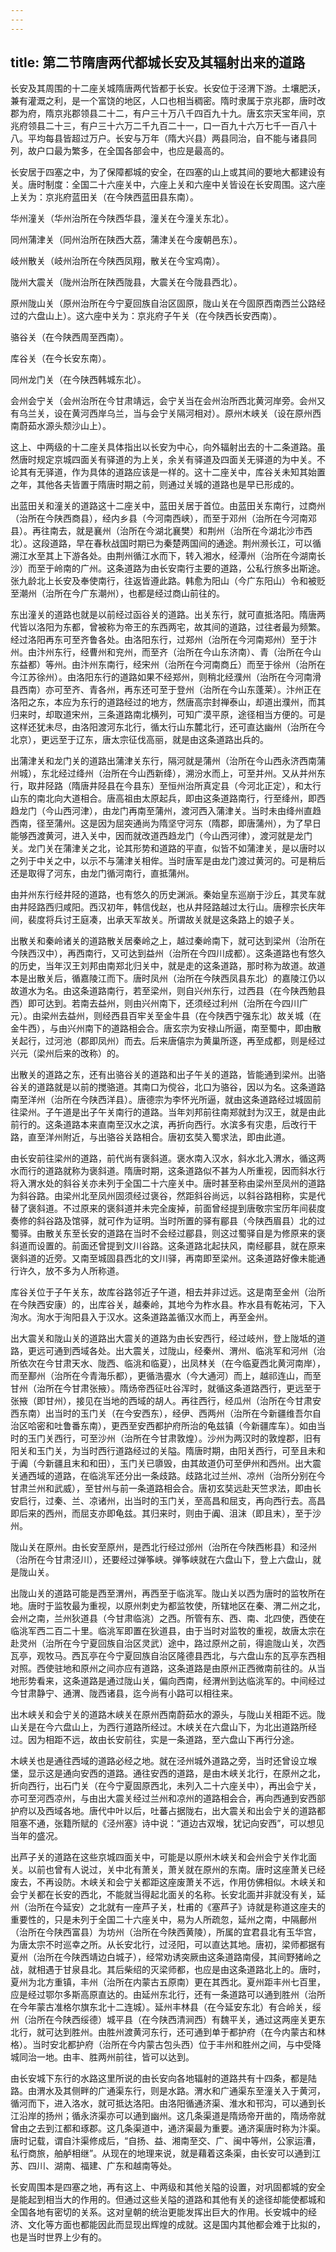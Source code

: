 ```yaml
---
---
---
```

title: 第二节隋唐两代都城长安及其辐射出来的道路
---





长安及其周围的十二座关城隋唐两代皆都于长安。长安位于泾渭下游。土壤肥沃，兼有灌溉之利，是一个富饶的地区，人口也相当稠密。隋时隶属于京兆郡，唐时改郡为府，隋京兆郡领县二十二，有户三十万八千四百九十九。唐玄宗天宝年间，京兆府领县二十三，有户三十六万二千九百二十一，口一百九十六万七千一百八十八。平均每县皆超过万户。长安与万年（隋大兴县）两县同治，自不能与诸县同列，故户口最为繁多，在全国各部会中，也应是最高的。

长安居于四塞之中，为了保障都城的安全，在四塞的山上或其间的要地大都建设有关。唐时制度：全国二十六座关中，六座上关和六座中关皆设在长安周围。这六座上关为：京兆府蓝田关（在今陕西蓝田县东南）。

华州潼关（华州治所在今陕西华县，潼关在今潼关东北）。

同州蒲津关（同州治所在陕西大荔，蒲津关在今废朝邑东）。

岐州散关（岐州治所在今陕西凤翔，散关在今宝鸡南）。

陇州大震关（陇州治所在陕西陇县，大震关在今陇县西北）。

原州陇山关（原州治所在今宁夏回族自治区固原，陇山关在今固原西南西兰公路经过的六盘山上）。这六座中关为：京兆府子午关（在今陕西长安西南）。

骆谷关（在今陕西周至西南）。

库谷关（在今长安东南）。

同州龙门关（在今陕西韩城东北）。

会州会宁关（会州治所在今甘肃靖远，会宁关当在会州治所西北黄河岸旁。会州又有乌兰关，设在黄河西岸乌兰，当与会宁关隔河相对）。原州木峡关（设在原州西南蔚茹水源头颓沙山上）。

这上、中两级的十二座关具体指出以长安为中心，向外辐射出去的十二条道路。虽然唐时规定京城四面关有驿道的为上关，余关有驿道及四面关无驿道的为中关。不论其有无驿道，作为具体的道路应该是一样的。这十二座关中，库谷关未知其始置之年，其他各夫皆置于隋唐时期之前，则通过关城的道路也是早已形成的。

出蓝田关和潼关的道路这十二座关中，蓝田关居于首位。由蓝田关东南行，过商州（治所在今陕西商县），经内乡县（今河南西峡），而至于邓州（治所在今河南邓县）。再往南去，就是襄州（治所在今湖北襄樊）和荆州（治所在今湖北沙市西北）。这段道路，早在春秋战国时期已为秦楚两国间的通途。荆州濒长江，可以循溯江水至其上下游各处。由荆州循江水而下，转入湘水，经潭州（治所在今湖南长沙）而至于岭南的广州。这条道路为由长安南行主要的道路，公私行旅多出斯途。张九龄北上长安及奉使南行，往返皆遵此路。韩愈为阳山（今广东阳山）令和被贬至潮州（治所在今广东潮州），也都是经过商山前往的。

东出潼关的道路也就是以前经过函谷关的道路。出关东行，就可直抵洛阳。隋唐两代皆以洛阳为东都，曾被称为帝王的东西两宅，故其间的道路，过往者最为频繁。经过洛阳再东可至齐鲁各处。由洛阳东行，过郑州（治所在今河南郑州）至于汴州。由汴州东行，经曹州和兖州，而至齐（治所在今山东济南）、青（治所在今山东益都）等州。由汴州东南行，经宋州（治所在今河南商丘）而至于徐州（治所在今江苏徐州）。由洛阳东行的道路如果不经郑州，则稍北经濮州（治所在今河南滑县西南）亦可至齐、青各州，再东还可至于登州（治所在今山东蓬莱）。汴州正在洛阳之东，本应为东行的道路经过的地方，然唐高宗封禅泰山，却道出濮州，而其归来时，却取道宋州，三条道路南北横列，可知广漠平原，途径相当方便的。可是这样还犹未尽，由洛阳渡河东北行，循太行山东麓北行，还可直达幽州（治所在今北京），更远至于辽东，唐太宗征伐高丽，就是由这条道路出兵的。

出蒲津关和龙门关的道路出蒲津关东行，隔河就是蒲州（治所在今山西永济西南蒲州城），东北经过绛州（治所在今山西新绛），溯汾水而上，可至并州。又从并州东行，取井陉路（隋唐井陉县在今县东）至恒州治所真定县（今河北正定），和太行山东的南北向大道相合。唐高祖由太原起兵，即由这条道路南行，行至绛州，即西趋龙门（今山西河津），由龙门再南至蒲州，渡河西入蒲津关。当时未由绛州直趋西南，径至蒲州。这是因为屈突通尚为隋坚守河东（隋郡，即唐蒲州），为了早日能够西渡黄河，进入关中，因而就改道西趋龙门（今山西河律），渡河就是龙门关。龙门关在蒲津关之北，论其形势和道路的平直，似皆不如蒲津关，是以唐时以之列于中关之中，以示不与蒲津关相侔。当时唐军是由龙门渡过黄河的。可是稍后还是取得了河东，由龙门循河南行，直抵蒲州。

由并州东行经井陉的道路，也有悠久的历史渊派。秦始皇东巡崩于沙丘，其灵车就由井陉路西归咸阳。西汉初年，韩信伐赵，也从井陉路越过太行山。唐穆宗长庆年间，裴度将兵讨王庭凑，出承天军故关。所谓故关就是这条路上的娘子关。

出散关和秦岭诸关的道路散关居秦岭之上，越过秦岭南下，就可达到梁州（治所在今陕西汉中），再西南行，又可达到益州（治所在今四川成都）。这条道路也有悠久的历史，当年汉王刘邦由南郑北归关中，就是走的这条道路，那时称为故道。故道本是出散关后，循嘉陵江而下。唐时凤州（治所在今陕西凤县东北）的嘉陵江仍以故道水为名。由这条道路南行，若至梁州，则自兴州东行，过西县（在今陕西勉县西）即可达到。若南去益州，则由兴州南下，还须经过利州（治所在今四川广元）。由梁州去益州，则经西县百牢关至金牛县（在今陕西宁强东北）故关城（在金牛西），与由兴州南下的道路相会合。唐玄宗为安禄山所逼，南至蜀中，即由散关起行，过河池（郡即凤州）而去。后来唐僖宗为黄巢所逐，再至成都，则是经过兴元（梁州后来的改称）的。

出散关的道路之东，还有出骆谷关的道路和出子午关的道路，皆能通到梁州。出骆谷关的道路就是以前的搅骆道。其南口为傥谷，北口为骆谷，因以为名。这条道路南至洋州（治所在今陕西洋县）。唐德宗为李怀光所逼，就由这条道路经过城固前往梁州。子午道是出子午关南行的道路。当年刘邦前往南郑就封为汉王，就是由此前行的。这条道路本来直南至汉水之滨，再折向西行。水滨多有灾患，后改行干路，直至洋州附近，与出骆谷关路相合。唐初玄奘入蜀求法，即由此道。

由长安前往梁州的道路，前代尚有褒斜道。褒水南入汉水，斜水北入渭水，循这两水而行的道路就称为褒斜道。隋唐时期，这条道路似不甚为人所重视，因而斜水行将入渭水处的斜谷关亦未列于全国二十六座关中。唐时甚至称由梁州至凤州的道路为斜谷路。由梁州北至凤州固须经过褒谷，然距斜谷尚远，以斜谷路相称，实是代替了褒斜道。不过原来的褒斜道并未完全废掉，前面曾经提到唐敬宗宝历年间裴度奏修的斜谷路及馆驿，就可作为证明。当时所置的驿有郿县（今陕西眉县）北的过蜀驿。由散关东至长安的道路在当时不会经过郿县，则这过蜀驿自是为修原来的褒斜道而设置的。前面还曾提到文川谷路。这条道路北起扶风，南经郿县，就在原来褒斜道的近旁。又南至城固县西北的文川驿，再南即至梁州。这条道路好像未能通行许久，放不多为人所称道。

库谷关位于子午关东，故库谷路邻近子午道，相去并非过远。这是南至金州（治所在今陕西安康）的，出库谷关，越秦岭，其地今为柞水县。柞水县有乾祐河，下入洵水。洵水于洵阳县入于汉水。这条道路盖循汉水而上，再至金州。

出大震关和陇山关的道路出大震关的道路为由长安西行，经过岐州，登上陇坻的道路，更远可通到西域各处。出大震关，过陇山，经秦州、渭州、临洮军和河州（治所依次在今甘肃天水、陇西、临洮和临夏），出凤林关（在今临夏西北黄河南岸），而至鄯州（治所在今青海乐都），更循浩亹水（今大通河）而上，越祁连山，而至甘州（治所在今甘肃张掖）。隋炀帝西征吐谷浑时，就循这条道路西行，更远至于张掖（即甘州），接见在当地的西域的胡人。再往西行，经瓜州（治所在今甘肃安西东南）出当时的玉门关（在今安西东），经伊、西两州（治所在今新疆维吾尔自治区哈密和吐鲁番东南），更西至安西都护府所治的龟兹镇（今新疆库车）。如由当时的玉门关西行，可至沙州（治所在今甘肃敦煌）。沙州为两汉时的敦煌郡，旧有阳关和玉门关，为当时西行道路经过的关隘。隋唐时期，由阳关西行，可至且未和于阗（今新疆且末和和田），玉门关已隳毁，由其故道仍可至伊州和西州。出大震关通西域的道路，在临洮军还分出一条歧路。歧路北过兰州、凉州（治所分别在今甘肃兰州和武威），至甘州与前一条道路相会合。唐初玄奘远赴天竺求法，即由长安启行，过秦、兰、凉诸州，出当时的玉门关，至高昌和屈支，再向西行去。高昌即后来的西州，而屈支亦即龟兹。其归来时，则由于阗、沮沫（即且末），至于沙州。

陇山关在原州。由长安至原州，是西北行经过邠州（治所在今陕西彬县）和泾州（治所在今甘肃泾川），还要经过弹筝峡。弹筝峡就在六盘山下，登上六盘山，就是陇山关。

出陇山关的道路可能是西至渭州，再西至于临洮军。陇山关以西为唐时的监牧所在地。唐时于监牧最为重视，以原州刺史为都监牧使，所辖地区在秦、渭二州之北，会州之南，兰州狄道县（今甘肃临洮）之西。所管有东、西、南、北四使，西使在临洮军西二百二十里。临洮军即置在狄道县，由于当时对监牧的重视，故唐太宗在赴灵州（治所在今宁夏回族自治区灵武）途中，路过原州之前，得逾陇山关，次西瓦亭，观牧马。西瓦亭在今宁夏回族自治区隆德县西北，与六盘山东的瓦亭东西相对照。西使驻地和原州之间亦应有道路，这条道路是由原州正西微南前往的。从当地形势看来，这条道路是通过陇山关，偏向西南，经渭州到达临洮军的。中间经过今甘肃静宁、通渭、陇西诸县，迄今尚有小路可以相往来。

出木峡关和会宁关的道路木峡关在原州西南蔚茹水的源头，与陇山关相距不远。陇山关是在今六盘山上，为西行道路所经过。木峡关在六盘山下，为北出道路所经过。因为相距不远，故由长安前往，实是一条道路，至六盘山下再行分途。

木峡关也是通往西域的道路必经之地。就在泾州城外道路之旁，当时还曾设立堠堡，显示这是通向安西的道路。通往安西的道路，是由木峡关北行，在原州之北，折向西行，出石门关（在今宁夏固原西北，未列入二十六座关中），再出会宁关，亦可至河西凉州，与由出大震关经过兰州和凉州的道路相会合，再向西通到安西部护府以及西域各地。唐代中叶以后，吐蕃占据陇右，出大震关和出会宁关的道路都阻塞不通，张籍所赋的《泾州塞》诗中说：“道边古双堠，犹记向安西”，可以想见当年的盛况。

出芦子关的道路在这些京城四面关中，可能是以原州木峡关和会州会宁关作北面关。以前也曾有人说过，关中北有萧关，萧关就在原州的东南。唐时这座萧关已经废去，不再设防。木峡关和会宁关都距这座废萧关不远，作用仿佛相似。木峡关和会宁关都在长安的西北，不能就当得起北面关的名称。长安北面并非就没有关，延州（治所在今延安）之北就有一座芦子关，杜甫的《塞芦子》诗就是称道这座夫的重要性的，只是未列于全国二十六座关中，易为人所疏忽，延州之南，中隔鄜州（治所在今陕西富县）为坊州（治所在今陕西黄陵），所属的宜君县北有玉华宫，为唐太宗不时巡幸之所。从长安北行，过泾阳，可以直达其地。唐初，梁师都据有夏州（治所在今陕西靖边白城子），经常劝诱突厥由这条道路南侵，其间野猪岭之战，就相遇于甘泉县北。其后柴绍的灭梁师都，也应是由这条道路北上的。唐时，夏州为北方重镇，丰州（治所在内蒙古五原南）更在其西北。夏州距丰州七百里，应是经过鄂尔多斯高原直达的。由延州东北行，还有一条道路可以通到胜州（治所在今年蒙古准格尔旗东北十二连城）。延州丰林县（在今延安东北）有合岭关，绥州（治所在今陕西绥德）城平县（在今陕西清涧西）有魏平关，通过这两座关更东北行，就可达到胜州。由胜州渡黄河东行，还可通到单于都护府（在今内蒙古和林格）。当时安北都护府（治所在今内蒙古包头西）位于丰州和胜州之间，与中受降城同治一地。由丰、胜两州前往，皆可以达到。

由长安城下东行的水路这里所说的由长安向各地辐射的道路共有十四条，都是陆路。由渭水及其侧畔的广通渠东行，则是水路。渭水和广通渠东至潼关入于黄河，循河而下，进入洛水，就可抵达洛阳。由洛阳循通济渠、淮水和邗沟，可以通到长江沿岸的扬州；循永济渠亦可以通到幽州。这几条渠道是隋炀帝开凿的，隋炀帝就曾由之去到江都和琢郡。这几条渠道中，通济渠最为重要。通济渠唐时称为汴渠。唐时记载，谓自汴渠修成后，“自扬、益、湘南至交、广、闽中等州，公家运漕，私行商旅，舶舻相继”。从现在的地理来说，就是藉着这条渠，由长安可以通到江苏、四川、湖南、福建、广东和越南等处。

长安周围本是四塞之地，再有这上、中两级和其他关隘的设置，对巩固都城的安全是能起到相当大的作用的。但通过这些关隘的道路和其他有关的途径却能使都城和全国各地有密切的关系。这对皇朝的统治更能发挥出巨大的作用。长安城中的经济、文化等方面也都能因此而显现出辉煌的成就。这是国内其他都会难于比拟的，也是当时世界上少有的。